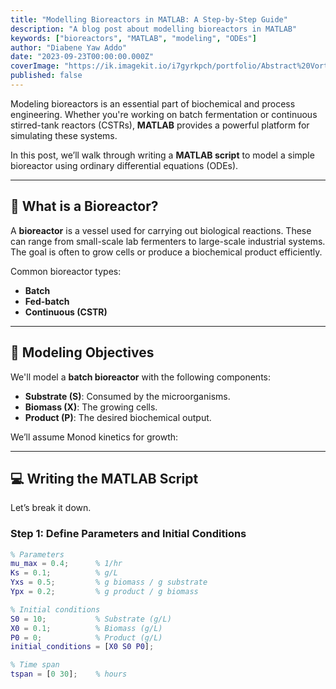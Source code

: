 ```yaml
---
title: "Modelling Bioreactors in MATLAB: A Step-by-Step Guide"
description: "A blog post about modelling bioreactors in MATLAB"
keywords: ["bioreactors", "MATLAB", "modeling", "ODEs"]
author: "Diabene Yaw Addo"
date: "2023-09-23T00:00:00.000Z"
coverImage: "https://ik.imagekit.io/i7gyrkpch/portfolio/Abstract%20Vortex.jpeg?updatedAt=1744931600088"
published: false
---
```



Modeling bioreactors is an essential part of biochemical and process engineering. Whether you're working on batch fermentation or continuous stirred-tank reactors (CSTRs), **MATLAB** provides a powerful platform for simulating these systems.

In this post, we’ll walk through writing a **MATLAB script** to model a simple bioreactor using ordinary differential equations (ODEs).

---

## 🧪 What is a Bioreactor?

A **bioreactor** is a vessel used for carrying out biological reactions. These can range from small-scale lab fermenters to large-scale industrial systems. The goal is often to grow cells or produce a biochemical product efficiently.

Common bioreactor types:

- **Batch**
- **Fed-batch**
- **Continuous (CSTR)**

---

## 🎯 Modeling Objectives

We'll model a **batch bioreactor** with the following components:

- **Substrate (S)**: Consumed by the microorganisms.
- **Biomass (X)**: The growing cells.
- **Product (P)**: The desired biochemical output.

We’ll assume Monod kinetics for growth:


---

## 💻 Writing the MATLAB Script

Let’s break it down.

### Step 1: Define Parameters and Initial Conditions

```matlab
% Parameters
mu_max = 0.4;      % 1/hr
Ks = 0.1;          % g/L
Yxs = 0.5;         % g biomass / g substrate
Ypx = 0.2;         % g product / g biomass

% Initial conditions
S0 = 10;           % Substrate (g/L)
X0 = 0.1;          % Biomass (g/L)
P0 = 0;            % Product (g/L)
initial_conditions = [X0 S0 P0];

% Time span
tspan = [0 30];    % hours
